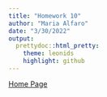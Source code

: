 ```yaml
---
title: "Homework 10"
author: "Maria Alfaro"
date: "3/30/2022"
output:
  prettydoc::html_pretty:
    theme: leonids
    highlight: github
---
```


[Home Page](index.html)